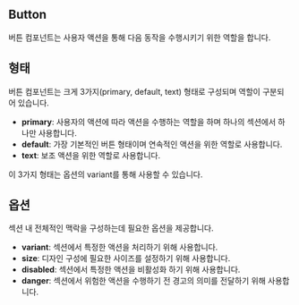 

<Meta of={ButtonStories} title="Ethan-ui | Button" />

## Button

<Canvas of={ButtonStories.Default} />
<Controls />

버튼 컴포넌트는 사용자 액션을 통해 다음 동작을 수행시키기 위한 역할을 합니다.

## 형태

버튼 컴포넌트는 크게 3가지(primary, default, text) 형태로 구성되며 역할이 구분되어 있습니다.

- **primary**: 사용자의 액션에 따라 액션을 수행하는 역할을 하며 하나의 섹션에서 하나만 사용합니다.
- **default**: 가장 기본적인 버튼 형태이며 연속적인 액션을 위한 역할로 사용합니다.
- **text**: 보조 액션을 위한 역할로 사용합니다.

이 3가지 형태는 옵션의 variant를 통해 사용할 수 있습니다.

## 옵션

섹션 내 전체적인 맥락을 구성하는데 필요한 옵션을 제공합니다.

- **variant**: 섹션에서 특정한 액션을 처리하기 위해 사용합니다.
- **size**: 디자인 구성에 필요한 사이즈를 설정하기 위해 사용합니다.
- **disabled**: 섹션에서 특정한 액션을 비활성화 하기 위해 사용합니다.
- **danger**: 섹션에서 위험한 액션을 수행하기 전 경고의 의미를 전달하기 위해 사용합니다.
